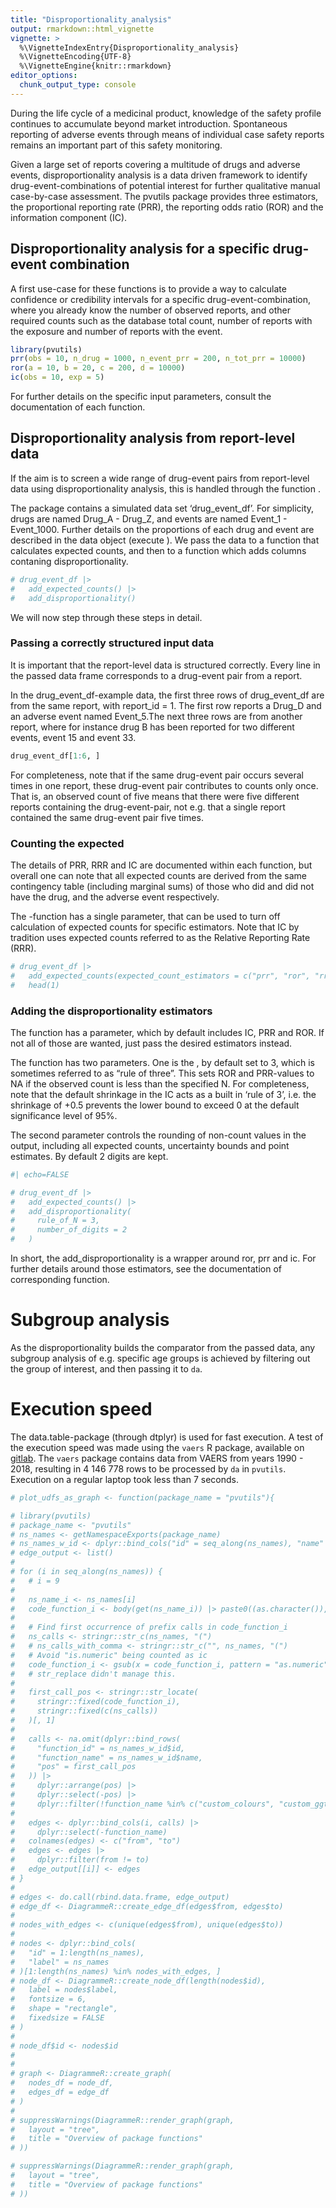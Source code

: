 ```yaml
---
title: "Disproportionality_analysis"
output: rmarkdown::html_vignette
vignette: >
  %\VignetteIndexEntry{Disproportionality_analysis}
  %\VignetteEncoding{UTF-8}
  %\VignetteEngine{knitr::rmarkdown}
editor_options: 
  chunk_output_type: console
---
```


During the life cycle of a medicinal product, knowledge of the safety profile 
continues to accumulate beyond market introduction. Spontaneous reporting of
adverse events through means of individual case safety reports remains an 
important part of this safety monitoring.

Given a large set of reports covering a multitude of drugs and adverse events, 
disproportionality analysis is a data driven framework to identify 
drug-event-combinations of potential interest for further qualitative 
manual case-by-case assessment. The pvutils package provides three estimators, 
the proportional reporting rate (PRR), the reporting odds ratio (ROR) and the 
information component (IC). 

## Disproportionality analysis for a specific drug-event combination
A first use-case for these functions is to provide a way to calculate 
confidence or credibility intervals for a specific drug-event-combination, where
you already know the number of observed reports, and other required counts such as
the database total count, number of reports with the exposure and number of
reports with the event.

```r
library(pvutils)
prr(obs = 10, n_drug = 1000, n_event_prr = 200, n_tot_prr = 10000)
ror(a = 10, b = 20, c = 200, d = 10000)
ic(obs = 10, exp = 5)
```

For further details on the specific input parameters, consult the documentation 
of each function. 

## Disproportionality analysis from report-level data
If the aim is to screen a wide range of drug-event pairs from report-level data 
using disproportionality analysis, this is handled through the function \code{da}.

The \code{pvutils} package contains a simulated data set 'drug_event_df'. For 
simplicity, drugs are named Drug_A - Drug_Z, and events are 
named Event_1 - Event_1000. Further details on the proportions of each drug and
event are described in the data object (execute \code{?df_drug_event}). We pass the 
data to a function that calculates expected counts, and then to a function which adds columns contaning 
disproportionality.

```r
# drug_event_df |>
#   add_expected_counts() |>
#   add_disproportionality()
```

We will now step through these steps in detail. 

### Passing a correctly structured input data
It is important that the report-level data is structured correctly. 
Every line in the passed data frame corresponds to a drug-event pair
from a report.

In the drug_event_df-example data, the first three rows of drug_event_df are from the same report, with report_id = 1. The first row reports a Drug_D and an adverse event 
named Event_5.The next three rows are from another report, where for instance 
drug B has been reported for two different events, event 15 and event 33. 

```r
drug_event_df[1:6, ]
```

For completeness, note that if the same drug-event pair occurs several times in 
one report, these drug-event pair contributes to counts only once. That is, 
an observed count of five means that there were five different reports 
containing the drug-event-pair, not e.g. that a single report contained the same 
drug-event pair five times.

### Counting the expected
The details of PRR, RRR and IC are documented within each function, but overall one can note that all expected counts are derived 
from the same contingency table (including marginal sums) of those who did and 
did not have the drug, and the adverse event respectively.

The \code{add_expected_counts}-function has a single parameter, 
\code{expected_count_estimators} that can be used to turn off calculation of 
expected counts for specific estimators. Note that IC by tradition uses 
expected counts referred to as the Relative Reporting Rate (RRR).

```r
# drug_event_df |>
#   add_expected_counts(expected_count_estimators = c("prr", "ror", "rrr")) |>
#   head(1)
```


### Adding the disproportionality estimators
The \code{add_disproportionality} function has a \code{da_estimator} parameter, which
by default includes IC, PRR and ROR. If not all of those are wanted, just pass 
the desired estimators instead.

The \code{add_disproportionality} function has two parameters. One is the 
\code{rule_of_N}, by default set to 3, which is sometimes referred to as 
"rule of three". This sets ROR and PRR-values to NA if the observed count is 
less than the specified N. For completeness, note that the default shrinkage 
in the IC acts as a built in 'rule of 3', i.e. the shrinkage of +0.5 prevents 
the lower bound to exceed 0 at the default significance level of 95\%.

The second parameter \code{number_of_digits} controls the rounding of non-count values in the output, 
including all expected counts, uncertainty bounds and point estimates. By default
2 digits are kept. 

```r
#| echo=FALSE

# drug_event_df |>
#   add_expected_counts() |>
#   add_disproportionality(
#     rule_of_N = 3,
#     number_of_digits = 2
#   )
```
In short, the add_disproportionality is a wrapper around ror, prr and ic. For 
further details around those estimators, see the documentation of corresponding
function. 

# Subgroup analysis
As the disproportionality builds the comparator from the passed data, 
any subgroup analysis of e.g. specific age groups is achieved by filtering out
the group of interest, and then passing it to `da`.  

# Execution speed 
The data.table-package (through dtplyr) is used for fast execution. A test of 
the execution speed was made using the `vaers` R package, available on [gitlab](https://gitlab.com/iembry/vaers.git). The `vaers` package contains 
data from VAERS from years 1990 - 2018, resulting in 4 146 778 rows to
be processed by `da` in `pvutils`. Execution on a regular laptop took less 
than 7 seconds.

```r

# plot_udfs_as_graph <- function(package_name = "pvutils"){

# library(pvutils)
# package_name <- "pvutils"
# ns_names <- getNamespaceExports(package_name)
# ns_names_w_id <- dplyr::bind_cols("id" = seq_along(ns_names), "name" = ns_names)
# edge_output <- list()
# 
# for (i in seq_along(ns_names)) {
#   # i = 9
# 
#   ns_name_i <- ns_names[i]
#   code_function_i <- body(get(ns_name_i)) |> paste0((as.character()), collapse = "")
# 
#   # Find first occurrence of prefix calls in code_function_i
#   ns_calls <- stringr::str_c(ns_names, "(")
#   # ns_calls_with_comma <- stringr::str_c("", ns_names, "(")
#   # Avoid "is.numeric" being counted as ic
#   code_function_i <- gsub(x = code_function_i, pattern = "as.numeric", replacement = "", fixed = T)
#   # str_replace didn't manage this.
# 
#   first_call_pos <- stringr::str_locate(
#     stringr::fixed(code_function_i),
#     stringr::fixed(c(ns_calls))
#   )[, 1]
# 
#   calls <- na.omit(dplyr::bind_rows(
#     "function_id" = ns_names_w_id$id,
#     "function_name" = ns_names_w_id$name,
#     "pos" = first_call_pos
#   )) |>
#     dplyr::arrange(pos) |>
#     dplyr::select(-pos) |>
#     dplyr::filter(!function_name %in% c("custom_colours", "custom_ggtheme", "sign_lvl_to_quantile_prob"))
# 
#   edges <- dplyr::bind_cols(i, calls) |>
#     dplyr::select(-function_name)
#   colnames(edges) <- c("from", "to")
#   edges <- edges |> 
#     dplyr::filter(from != to)
#   edge_output[[i]] <- edges
# }
# 
# edges <- do.call(rbind.data.frame, edge_output)
# edge_df <- DiagrammeR::create_edge_df(edges$from, edges$to)
# 
# nodes_with_edges <- c(unique(edges$from), unique(edges$to))
# 
# nodes <- dplyr::bind_cols(
#   "id" = 1:length(ns_names),
#   "label" = ns_names
# )[1:length(ns_names) %in% nodes_with_edges, ]
# node_df <- DiagrammeR::create_node_df(length(nodes$id),
#   label = nodes$label,
#   fontsize = 6,
#   shape = "rectangle",
#   fixedsize = FALSE
# )
# 
# node_df$id <- nodes$id
# 
# 
# graph <- DiagrammeR::create_graph(
#   nodes_df = node_df,
#   edges_df = edge_df
# )
# 
# suppressWarnings(DiagrammeR::render_graph(graph,
#   layout = "tree",
#   title = "Overview of package functions"
# ))
```


```r

# suppressWarnings(DiagrammeR::render_graph(graph,
#   layout = "tree",
#   title = "Overview of package functions"
# ))
```


